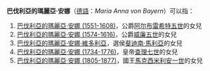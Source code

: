 '''巴伐利亞的瑪麗亞·安娜'''（[[德語|德語]]：''Maria Anna von Bayern''）可以指：
# [[巴伐利亞的瑪麗亞·安娜_(1551-1608)|巴伐利亞的瑪麗亞·安娜 (1551-1608)]]，公爵[[阿尔布雷希特五世_(巴伐利亚)|阿尔布雷希特五世]]的女兒
# [[巴伐利亞的瑪麗亞·安娜_(1574-1616)|巴伐利亞的瑪麗亞·安娜 (1574-1616)]]，公爵[[威廉五世_(巴伐利亞)|威廉五世]]的女兒
# [[巴伐利亞的瑪麗亞·安娜·維多利亞|巴伐利亞的瑪麗亞·安娜·維多利亞]]，選侯[[斐迪南·馬利亞_(巴伐利亞選侯)|斐迪南·馬利亞]]的女兒
# [[巴伐利亞的瑪麗亞·安娜_(1734-1776)|巴伐利亞的瑪麗亞·安娜 (1734-1776)]]，皇帝[[查理七世_(神圣罗马帝国)|查理七世]]的女兒
# [[巴伐利亞的瑪麗亞·安娜_(1805-1877)|巴伐利亞的瑪麗亞·安娜 (1805-1877)]]，國王[[馬克西米利安一世_(巴伐利亞國王)|馬克西米利安一世]]的女兒

{{Disambiguation|B|Cat=八字以上人名译名消歧义}}